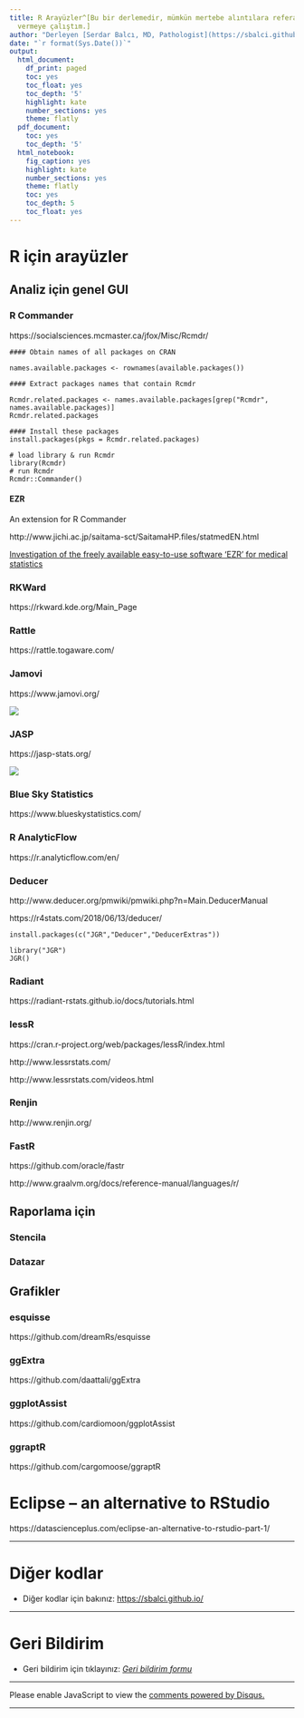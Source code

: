 ```yaml
---
title: R Arayüzler^[Bu bir derlemedir, mümkün mertebe alıntılara referans
  vermeye çalıştım.]
author: "Derleyen [Serdar Balcı, MD, Pathologist](https://sbalci.github.io/)"
date: "`r format(Sys.Date())`"
output:
  html_document:
    df_print: paged
    toc: yes
    toc_float: yes
    toc_depth: '5'
    highlight: kate
    number_sections: yes
    theme: flatly
  pdf_document:
    toc: yes
    toc_depth: '5'
  html_notebook:
    fig_caption: yes
    highlight: kate
    number_sections: yes
    theme: flatly
    toc: yes
    toc_depth: 5
    toc_float: yes
---
```


<!-- Open all links in new tab-->  
<base target="_blank"/>   


<!-- Go to www.addthis.com/dashboard to customize your tools --> <script type="text/javascript" src="//s7.addthis.com/js/300/addthis_widget.js#pubid=ra-5bc36900a405090b">  
</script> 



# R için arayüzler


## Analiz için genel GUI


### R Commander

https://socialsciences.mcmaster.ca/jfox/Misc/Rcmdr/


```
#### Obtain names of all packages on CRAN

names.available.packages <- rownames(available.packages())

#### Extract packages names that contain Rcmdr

Rcmdr.related.packages <- names.available.packages[grep("Rcmdr", names.available.packages)]
Rcmdr.related.packages

#### Install these packages
install.packages(pkgs = Rcmdr.related.packages)
```

```
# load library & run Rcmdr
library(Rcmdr)
# run Rcmdr
Rcmdr::Commander()
```



#### EZR

An extension for R Commander

http://www.jichi.ac.jp/saitama-sct/SaitamaHP.files/statmedEN.html

[Investigation of the freely available easy-to-use software ‘EZR’ for medical statistics](http://www.nature.com/bmt/journal/vaop/ncurrent/pdf/bmt2012244a.pdf)



### RKWard

https://rkward.kde.org/Main_Page


### Rattle


https://rattle.togaware.com/


### Jamovi

https://www.jamovi.org/


[![](https://www.jamovi.org/assets/main-screenshot.png)](https://www.jamovi.org/)


### JASP


https://jasp-stats.org/

[![](https://jasp-stats.org/wp-content/uploads/2018/12/start.png)](https://jasp-stats.org/)



### Blue Sky Statistics

https://www.blueskystatistics.com/


### R AnalyticFlow


https://r.analyticflow.com/en/



### Deducer

http://www.deducer.org/pmwiki/pmwiki.php?n=Main.DeducerManual

https://r4stats.com/2018/06/13/deducer/


```
install.packages(c("JGR","Deducer","DeducerExtras"))
```



```
library("JGR")
JGR()
```

### Radiant

https://radiant-rstats.github.io/docs/tutorials.html


### lessR

https://cran.r-project.org/web/packages/lessR/index.html

http://www.lessrstats.com/

http://www.lessrstats.com/videos.html


### Renjin

http://www.renjin.org/


### FastR


https://github.com/oracle/fastr


http://www.graalvm.org/docs/reference-manual/languages/r/


## Raporlama için


### Stencila


### Datazar


## Grafikler

### esquisse

https://github.com/dreamRs/esquisse

### ggExtra

https://github.com/daattali/ggExtra


### ggplotAssist

https://github.com/cardiomoon/ggplotAssist

### ggraptR

https://github.com/cargomoose/ggraptR


# Eclipse – an alternative to RStudio

https://datascienceplus.com/eclipse-an-alternative-to-rstudio-part-1/


---

# Diğer kodlar

- Diğer kodlar için bakınız: [https://sbalci.github.io/](https://sbalci.github.io/)


---

# Geri Bildirim

- Geri bildirim için tıklayınız: _[Geri bildirim formu](https://goo.gl/forms/YjGZ5DHgtPlR1RnB3)_

---

<script id="dsq-count-scr" src="//https-sbalci-github-io.disqus.com/count.js" async></script>

<div id="disqus_thread"></div>
<script>

/**
*  RECOMMENDED CONFIGURATION VARIABLES: EDIT AND UNCOMMENT THE SECTION BELOW TO INSERT DYNAMIC VALUES FROM YOUR PLATFORM OR CMS.
*  LEARN WHY DEFINING THESE VARIABLES IS IMPORTANT: https://disqus.com/admin/universalcode/#configuration-variables*/
/*
var disqus_config = function () {
this.page.url = PAGE_URL;  // Replace PAGE_URL with your page's canonical URL variable
this.page.identifier = PAGE_IDENTIFIER; // Replace PAGE_IDENTIFIER with your page's unique identifier variable
};
*/
(function() { // DON'T EDIT BELOW THIS LINE
var d = document, s = d.createElement('script');
s.src = 'https://https-sbalci-github-io.disqus.com/embed.js';
s.setAttribute('data-timestamp', +new Date());
(d.head || d.body).appendChild(s);
})();
</script>
<noscript>Please enable JavaScript to view the <a href="https://disqus.com/?ref_noscript">comments powered by Disqus.</a></noscript>

---

